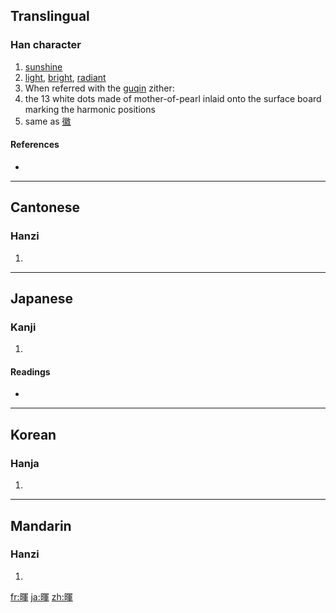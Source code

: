 {{also|晖}}
==Translingual==

===Han character===
{{Han char|rn=72|rad=日|as=09|sn=13|four=6705<sub>6</sub>|canj=日月十十 (ABJJ)}}

# [[sunshine]]
# [[light]], [[bright]], [[radiant]]
# When referred with the [[guqin]] zither:
# the 13 white dots made of mother-of-pearl inlaid onto the surface board marking the harmonic positions
# same as [[徽]]

====References====
* {{Han ref|kx=0497.380|dkj=14038|dj=0865.290|hdz=21526.100|uh=6689|ud=26249|bh=B775|bd=46965}}

----

==Cantonese==

===Hanzi===
{{yue-hanzi|jyut=|y=fai1|sim=晖}}

# {{defn|Cantonese|sort=日09}}

----

==Japanese==

===Kanji===
{{ja-kanji|grade=|rs=日09}}

# {{defn|Japanese|sort=日09}}

====Readings====
* {{ja-readings|on=[[き]] (ki)|kun=[[かがやく]] (kagayaku)}}

----

==Korean==

===Hanja===
{{ko-hanja|hangeul=휘|eumhun=|rv=hwi|mr=hwi|y=hwi}}

# {{defn|Korean|sort=日09}}

----

==Mandarin==

===Hanzi===
{{cmn-hanzi|sim=晖|pin=[[huī]] ([[hui1]]), [[mín]] ([[min2]])|wg=hui<sup>1</sup>, min<sup>2</sup>}}

# {{defn|Mandarin|sort=日09}}

[[fr:暉]]
[[ja:暉]]
[[zh:暉]]